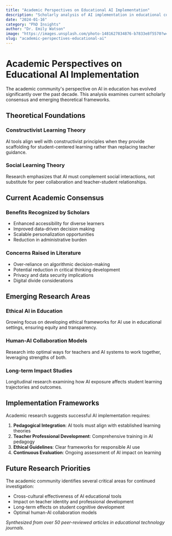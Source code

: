 ```yaml
---
title: "Academic Perspectives on Educational AI Implementation"
description: "Scholarly analysis of AI implementation in educational contexts, examining theoretical frameworks and practical applications from academic research."
date: "2024-01-16"
category: "PhD Insights"
author: "Dr. Emily Watson"
image: "https://images.unsplash.com/photo-1481627834876-b7833e8f5570?w=800&h=400&fit=crop"
slug: "academic-perspectives-educational-ai"
---
```


# Academic Perspectives on Educational AI Implementation

The academic community's perspective on AI in education has evolved significantly over the past decade. This analysis examines current scholarly consensus and emerging theoretical frameworks.

## Theoretical Foundations

### Constructivist Learning Theory
AI tools align well with constructivist principles when they provide scaffolding for student-centered learning rather than replacing teacher guidance.

### Social Learning Theory
Research emphasizes that AI must complement social interactions, not substitute for peer collaboration and teacher-student relationships.

## Current Academic Consensus

### Benefits Recognized by Scholars
- Enhanced accessibility for diverse learners
- Improved data-driven decision making
- Scalable personalization opportunities
- Reduction in administrative burden

### Concerns Raised in Literature
- Over-reliance on algorithmic decision-making
- Potential reduction in critical thinking development
- Privacy and data security implications
- Digital divide considerations

## Emerging Research Areas

### Ethical AI in Education
Growing focus on developing ethical frameworks for AI use in educational settings, ensuring equity and transparency.

### Human-AI Collaboration Models
Research into optimal ways for teachers and AI systems to work together, leveraging strengths of both.

### Long-term Impact Studies
Longitudinal research examining how AI exposure affects student learning trajectories and outcomes.

## Implementation Frameworks

Academic research suggests successful AI implementation requires:

1. **Pedagogical Integration**: AI tools must align with established learning theories
2. **Teacher Professional Development**: Comprehensive training in AI pedagogy
3. **Ethical Guidelines**: Clear frameworks for responsible AI use
4. **Continuous Evaluation**: Ongoing assessment of AI impact on learning

## Future Research Priorities

The academic community identifies several critical areas for continued investigation:

- Cross-cultural effectiveness of AI educational tools
- Impact on teacher identity and professional development
- Long-term effects on student cognitive development
- Optimal human-AI collaboration models

*Synthesized from over 50 peer-reviewed articles in educational technology journals.*